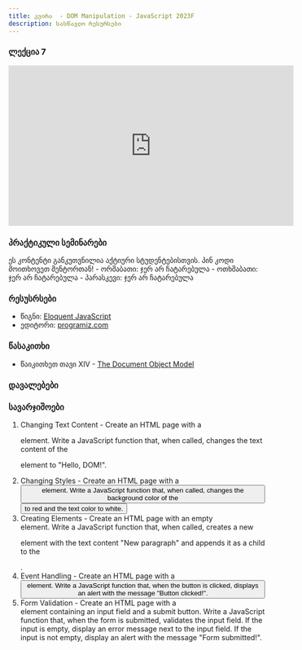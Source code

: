```yaml
---
title: კვირა  - DOM Manipulation - JavaScript 2023F
description: სასწავლო რესურსები
---
```



### ლექცია 7

<iframe width="560" height="315" src="https://www.youtube.com/embed/ayyEXkWFWlU" title="YouTube video player" frameborder="0" allow="accelerometer; autoplay; clipboard-write; encrypted-media; gyroscope; picture-in-picture; web-share" allowfullscreen></iframe>

### პრაქტიკული სემინარები
<Card>
<PinCodeProtectedContent>
    <Locked>
        ეს კონტენტი განკუთვნილია აქტიური სტუდენტებისთვის.
        პინ კოდი მოითხოვეთ მენტორთან!
    </Locked>
    <Unlocked>
        - ორშაბათი: ჯერ არ ჩატარებულა
        - ოთხშაბათი: ჯერ არ ჩატარებულა
        - პარასკევი: ჯერ არ ჩატარებულა
    </Unlocked>
</PinCodeProtectedContent>
</Card>

### რესუსრსები
- წიგნი: [Eloquent JavaScript](https://eloquentjavascript.net/)
- ედიტორი: [programiz.com](https://www.programiz.com/javascript/online-compiler/)

### წასაკითხი
- წაიკითხეთ თავი XIV - [The Document Object Model](https://eloquentjavascript.net/14_dom.html)

### დავალებები


### სავარჯიშოები

1. Changing Text Content -  Create an HTML page with a <p> element. Write a JavaScript function that, when called, changes the text content of the <p> element to "Hello, DOM!".
1. Changing Styles - Create an HTML page with a <button> element. Write a JavaScript function that, when called, changes the background color of the <button> to red and the text color to white.
1. Creating Elements - Create an HTML page with an empty <div> element. Write a JavaScript function that, when called, creates a new <p> element with the text content "New paragraph" and appends it as a child to the <div>.
1. Event Handling - Create an HTML page with a <button> element. Write a JavaScript function that, when the button is clicked, displays an alert with the message "Button clicked!".
1. Form Validation - Create an HTML page with a <form> element containing an input field and a submit button. Write a JavaScript function that, when the form is submitted, validates the input field. If the input is empty, display an error message next to the input field. If the input is not empty, display an alert with the message "Form submitted!".
